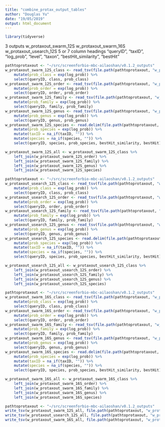 ```yaml
---
title: "combine_protax_output_tables"
author: "Douglas Yu"
date: "19/05/2019"
output: html_document
---
```


```r
library(tidyverse)
```

3 outputs
    w_protaxout_swarm_12S
    w_protaxout_swarm_16S
    w_protaxout_usearch_12S
5 or 7 column headings
"queryID", "taxID", "log_prob", "level", "taxon", "bestHit_similarity", "bestHit"

```r
pathtoprotaxout <- "~/src/screenforbio-mbc-ailaoshan/v0.1.2_outputs"
w_protaxout_swarm_12S_class <- read_tsv(file.path(pathtoprotaxout, "w_protaxout_swarm_12S", paste0("all_12S_20180317_otu_table_swarm_lulu.", "w_class_probs")), col_names = c("queryID", "taxID", "log_prob", "level", "class")) %>% 
    mutate(prob_class = exp(log_prob)) %>% 
    select(queryID, class, prob_class)
w_protaxout_swarm_12S_order <- read_tsv(file.path(pathtoprotaxout, "w_protaxout_swarm_12S", paste0("all_12S_20180317_otu_table_swarm_lulu.", "w_order_probs")), col_names = c("queryID", "taxID", "log_prob", "level", "order")) %>% 
    mutate(prob_order = exp(log_prob)) %>% 
    select(queryID, order, prob_order)
w_protaxout_swarm_12S_family <- read_tsv(file.path(pathtoprotaxout, "w_protaxout_swarm_12S", paste0("all_12S_20180317_otu_table_swarm_lulu.", "w_family_probs")), col_names = c("queryID", "taxID", "log_prob", "level", "family")) %>% 
    mutate(prob_family = exp(log_prob)) %>% 
    select(queryID, family, prob_family)
w_protaxout_swarm_12S_genus <- read_tsv(file.path(pathtoprotaxout, "w_protaxout_swarm_12S", paste0("all_12S_20180317_otu_table_swarm_lulu.", "w_genus_probs")), col_names = c("queryID", "taxID", "log_prob", "level", "genus")) %>% 
    mutate(prob_genus = exp(log_prob)) %>% 
    select(queryID, genus, prob_genus)
w_protaxout_swarm_12S_species <- read.delim(file.path(pathtoprotaxout, "w_protaxout_swarm_12S", paste0("all_12S_20180317_otu_table_swarm_lulu.", "w_species_probs_sim")), stringsAsFactors = FALSE, sep = " ", col.names = c("queryID", "taxID", "log_prob", "level", "species", "bestHit_similarity", "bestHit")) %>% 
    mutate(prob_species = exp(log_prob)) %>% 
    mutate(taxID = na_if(taxID, "")) %>% 
    mutate(species = na_if(species, "")) %>% 
    select(queryID, species, prob_species, bestHit_similarity, bestHit)

w_protaxout_swarm_12S_all <- w_protaxout_swarm_12S_class %>% 
    left_join(w_protaxout_swarm_12S_order) %>% 
    left_join(w_protaxout_swarm_12S_family) %>% 
    left_join(w_protaxout_swarm_12S_genus) %>% 
    left_join(w_protaxout_swarm_12S_species) 
```

```r
pathtoprotaxout <- "~/src/screenforbio-mbc-ailaoshan/v0.1.2_outputs"
w_protaxout_usearch_12S_class <- read_tsv(file.path(pathtoprotaxout, "w_protaxout_usearch_12S", paste0("all_12S_20180317_otu_table_usearchderep_lulu.", "w_class_probs")), col_names = c("queryID", "taxID", "log_prob", "level", "class")) %>% 
    mutate(prob_class = exp(log_prob)) %>% 
    select(queryID, class, prob_class)
w_protaxout_usearch_12S_order <- read_tsv(file.path(pathtoprotaxout, "w_protaxout_usearch_12S", paste0("all_12S_20180317_otu_table_usearchderep_lulu.", "w_order_probs")), col_names = c("queryID", "taxID", "log_prob", "level", "order")) %>% 
    mutate(prob_order = exp(log_prob)) %>% 
    select(queryID, order, prob_order)
w_protaxout_usearch_12S_family <- read_tsv(file.path(pathtoprotaxout, "w_protaxout_usearch_12S", paste0("all_12S_20180317_otu_table_usearchderep_lulu.", "w_family_probs")), col_names = c("queryID", "taxID", "log_prob", "level", "family")) %>% 
    mutate(prob_family = exp(log_prob)) %>% 
    select(queryID, family, prob_family)
w_protaxout_usearch_12S_genus <- read_tsv(file.path(pathtoprotaxout, "w_protaxout_usearch_12S", paste0("all_12S_20180317_otu_table_usearchderep_lulu.", "w_genus_probs")), col_names = c("queryID", "taxID", "log_prob", "level", "genus")) %>% 
    mutate(prob_genus = exp(log_prob)) %>% 
    select(queryID, genus, prob_genus)
w_protaxout_usearch_12S_species <- read.delim(file.path(pathtoprotaxout, "w_protaxout_usearch_12S", paste0("all_12S_20180317_otu_table_usearchderep_lulu.", "w_species_probs_sim")), stringsAsFactors = FALSE, sep = " ", col.names = c("queryID", "taxID", "log_prob", "level", "species", "bestHit_similarity", "bestHit")) %>% 
    mutate(prob_species = exp(log_prob)) %>% 
    mutate(taxID = na_if(taxID, "")) %>% 
    mutate(species = na_if(species, "")) %>% 
    select(queryID, species, prob_species, bestHit_similarity, bestHit)

w_protaxout_usearch_12S_all <- w_protaxout_usearch_12S_class %>% 
    left_join(w_protaxout_usearch_12S_order) %>% 
    left_join(w_protaxout_usearch_12S_family) %>% 
    left_join(w_protaxout_usearch_12S_genus) %>% 
    left_join(w_protaxout_usearch_12S_species) 
```

```r
pathtoprotaxout <- "~/src/screenforbio-mbc-ailaoshan/v0.1.2_outputs"
w_protaxout_swarm_16S_class <- read_tsv(file.path(pathtoprotaxout, "w_protaxout_swarm_16S", paste0("all_16S_20180321_otu_table_swarm_lulu.", "w_class_probs")), col_names = c("queryID", "taxID", "log_prob", "level", "class")) %>% 
    mutate(prob_class = exp(log_prob)) %>% 
    select(queryID, class, prob_class)
w_protaxout_swarm_16S_order <- read_tsv(file.path(pathtoprotaxout, "w_protaxout_swarm_16S", paste0("all_16S_20180321_otu_table_swarm_lulu.", "w_order_probs")), col_names = c("queryID", "taxID", "log_prob", "level", "order")) %>% 
    mutate(prob_order = exp(log_prob)) %>% 
    select(queryID, order, prob_order)
w_protaxout_swarm_16S_family <- read_tsv(file.path(pathtoprotaxout, "w_protaxout_swarm_16S", paste0("all_16S_20180321_otu_table_swarm_lulu.", "w_family_probs")), col_names = c("queryID", "taxID", "log_prob", "level", "family")) %>% 
    mutate(prob_family = exp(log_prob)) %>% 
    select(queryID, family, prob_family)
w_protaxout_swarm_16S_genus <- read_tsv(file.path(pathtoprotaxout, "w_protaxout_swarm_16S", paste0("all_16S_20180321_otu_table_swarm_lulu.", "w_genus_probs")), col_names = c("queryID", "taxID", "log_prob", "level", "genus")) %>% 
    mutate(prob_genus = exp(log_prob)) %>% 
    select(queryID, genus, prob_genus)
w_protaxout_swarm_16S_species <- read.delim(file.path(pathtoprotaxout, "w_protaxout_swarm_16S", paste0("all_16S_20180321_otu_table_swarm_lulu.", "w_species_probs_sim")), stringsAsFactors = FALSE, sep = " ", col.names = c("queryID", "taxID", "log_prob", "level", "species", "bestHit_similarity", "bestHit")) %>% 
    mutate(prob_species = exp(log_prob)) %>% 
    mutate(taxID = na_if(taxID, "")) %>% 
    mutate(species = na_if(species, "")) %>% 
    select(queryID, species, prob_species, bestHit_similarity, bestHit)

w_protaxout_swarm_16S_all <- w_protaxout_swarm_16S_class %>% 
    left_join(w_protaxout_swarm_16S_order) %>% 
    left_join(w_protaxout_swarm_16S_family) %>% 
    left_join(w_protaxout_swarm_16S_genus) %>% 
    left_join(w_protaxout_swarm_16S_species) 
```

```r
pathtoprotaxout <- "~/src/screenforbio-mbc-ailaoshan/v0.1.2_outputs"
write_tsv(w_protaxout_swarm_12S_all, file.path(pathtoprotaxout, "w_protaxout_swarm_12S_all.tsv"))
write_tsv(w_protaxout_usearch_12S_all, file.path(pathtoprotaxout, "w_protaxout_usearch_12S_all.tsv"))
write_tsv(w_protaxout_swarm_16S_all, file.path(pathtoprotaxout, "w_protaxout_swarm_16S_all.tsv"))
```


